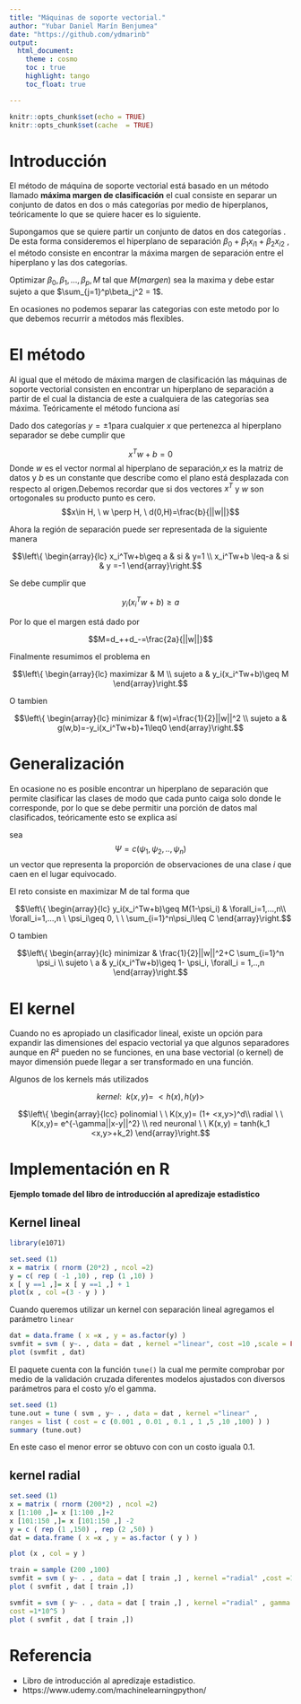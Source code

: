 ```yaml
---
title: "Máquinas de soporte vectorial."
author: "Yubar Daniel Marín Benjumea"
date: "https://github.com/ydmarinb"
output: 
  html_document:
    theme : cosmo
    toc : true
    highlight: tango
    toc_float: true

---
```


```r
knitr::opts_chunk$set(echo = TRUE)
knitr::opts_chunk$set(cache  = TRUE)
```




# Introducción

El método de máquina de soporte vectorial está basado en un método llamado **máxima margen de clasificación** el cual consiste en separar un conjunto de datos en dos o más categorías por medio de hiperplanos, teóricamente lo que se quiere hacer es lo siguiente.

Supongamos que se quiere partir un conjunto de datos en dos categorías . De esta forma consideremos el hiperplano de separación $\beta_0+\beta_1x_{i1}+\beta_2x_{i2}$ , el método consiste en encontrar la máxima margen de separación entre el hiperplano y las dos categorías.

 Optimizar $\beta_0,\beta_1,...,\beta_p,M$ tal que $M(margen)$ sea la maxima y debe estar sujeto a que $\sum_{j=1}^p\beta_j^2 = 1$.

En ocasiones no podemos separar las categorias con este metodo por lo que debemos recurrir a métodos más flexibles.

# El método

Al igual que el método de máxima margen de clasificación las máquinas de soporte vectorial consisten en encontrar un hiperplano de separación a partir de el cual la distancia de este a cualquiera de las categorías sea máxima. Teóricamente el método funciona así

Dado dos categorías $y=\pm 1$para cualquier $x$ que pertenezca al hiperplano separador se debe cumplir que

$$x^{T}w+b=0$$
Donde $w$ es el vector normal al hiperplano de separación,$x$ es la matriz de datos y $b$ es un constante que describe como el plano está desplazada con respecto al origen.Debemos recordar que si dos vectores $x^T$ y $w$ son ortogonales su producto punto es cero.
$$x\in H, \ w \perp H, \ d(0,H)=\frac{b}{||w||}$$


Ahora la región de separación puede ser representada de la siguiente manera

$$\left\{ \begin{array}{lc}
             x_i^Tw+b\geq a &   si  & y=1 \\
             x_i^Tw+b \leq-a &  si  & y =-1
             \end{array}\right.$$
             

Se debe cumplir que 

$$y_i(x_i^T w+b)\geq a$$

Por lo que el margen está dado por

$$M=d_++d_-=\frac{2a}{||w||}$$


Finalmente resumimos el problema en 


$$\left\{ \begin{array}{lc}
             maximizar &  M \\
             sujeto a & y_i(x_i^Tw+b)\geq M
             \end{array}\right.$$
             
             
             
O tambien 

$$\left\{ \begin{array}{lc}
             minimizar  &  f(w)=\frac{1}{2}||w||^2 \\
             sujeto a & g(w,b)=-y_i(x_i^Tw+b)+1\leq0
             \end{array}\right.$$
             
             
             
# Generalización

En ocasione no es posible encontrar un hiperplano de separación que permite clasificar las clases de modo que cada punto caiga solo donde le corresponde, por lo que se debe permitir una porción de datos mal clasificados, teóricamente esto se explica así




sea 
$$\Psi=c(\psi_1,\psi_2,..,\psi_n)$$ un vector que representa la proporción de observaciones de una clase $i$ que caen en el lugar equivocado.


El reto consiste en maximizar M de tal forma que

$$\left\{ \begin{array}{lc}
             y_i(x_i^Tw+b)\geq  M(1-\psi_i) & \forall_i=1,...,n\\
             \forall_i=1,...,n \ \psi_i\geq 0, \ \ \sum_{i=1}^n\psi_i\leq C
             \end{array}\right.$$
             
             
             
             
             
             
             
O tambien 

$$\left\{ \begin{array}{lc}
             minimizar  &  \frac{1}{2}||w||^2+C \sum_{i=1}^n \psi_i \\
             sujeto \ a & y_i(x_i^Tw+b)\geq 1- \psi_i, \forall_i = 1,..,n
             \end{array}\right.$$
             
             
# El kernel

Cuando no es apropiado un clasificador lineal, existe un opción para expandir las dimensiones del espacio vectorial ya que algunos separadores aunque en $R²$ pueden no se funciones, en una base vectorial (o kernel) de mayor dimensión puede llegar a ser transformado en una función.

Algunos de los kernels más utilizados


$$kernel: \ \ k(x,y)= \ <h(x),h(y)>$$

$$\left\{ \begin{array}{lcc}
             polinomial \ \  K(x,y)= (1+ <x,y>)^d\\
             radial  \ \ K(x,y)= e^{-\gamma||x-y||^2} \\
             red neuronal \ \ K(x,y) = tanh(k_1 <x,y>+k_2)
             \end{array}\right.$$


# Implementación en R

**Ejemplo tomade del libro de introducción al apredizaje estadistico**

## Kernel lineal

```r
library(e1071)

set.seed (1)
x = matrix ( rnorm (20*2) , ncol =2)
y = c( rep ( -1 ,10) , rep (1 ,10) )
x [ y ==1 ,]= x [ y ==1 ,] + 1
plot(x , col =(3 - y ) )
```


Cuando queremos utilizar un kernel con separación lineal agregamos el parámetro `linear`

```r
dat = data.frame ( x =x , y = as.factor(y) )
svmfit = svm ( y~. , data = dat , kernel ="linear", cost =10 ,scale = FALSE )
plot (svmfit , dat)
```

El paquete cuenta con la función `tune()` la cual me permite comprobar por medio de la validación cruzada diferentes modelos ajustados con diversos parámetros para el costo y/o el gamma.

```r
set.seed (1)
tune.out = tune ( svm , y~ . , data = dat , kernel ="linear" ,
ranges = list ( cost = c (0.001 , 0.01 , 0.1 , 1 ,5 ,10 ,100) ) )
summary (tune.out)
```

En este caso el menor error se obtuvo con con un costo iguala 0.1.

## kernel radial

```r
set.seed (1)
x = matrix ( rnorm (200*2) , ncol =2)
x [1:100 ,]= x [1:100 ,]+2
x [101:150 ,]= x [101:150 ,] -2
y = c ( rep (1 ,150) , rep (2 ,50) )
dat = data.frame ( x =x , y = as.factor ( y ) )
```

             
```r
plot (x , col = y )
```

```r
train = sample (200 ,100)
svmfit = svm ( y~ . , data = dat [ train ,] , kernel ="radial" ,cost =1)
plot ( svmfit , dat [ train ,])
```



```r
svmfit = svm ( y~ . , data = dat [ train ,] , kernel ="radial" , gamma =1 ,
cost =1*10^5 )
plot ( svmfit , dat [ train ,])
```

# Referencia

* Libro de introducción al apredizaje estadistico.
* https://www.udemy.com/machinelearningpython/